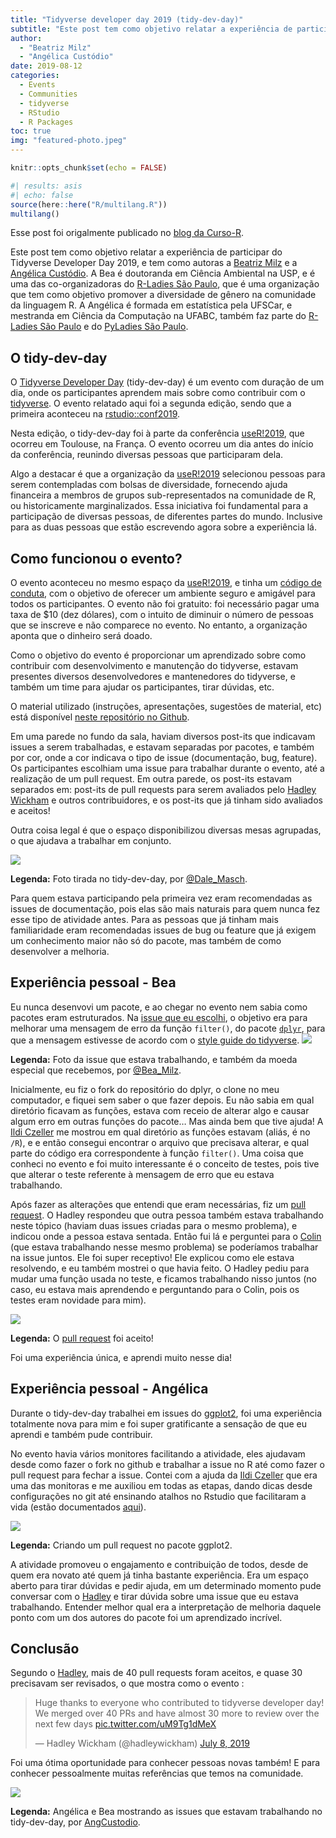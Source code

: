 ```yaml
---
title: "Tidyverse developer day 2019 (tidy-dev-day)"
subtitle: "Este post tem como objetivo relatar a experiência de participar do Tidyverse Developer Day 2019."
author: 
  - "Beatriz Milz"
  - "Angélica Custódio"
date: 2019-08-12
categories:
  - Events
  - Communities
  - tidyverse
  - RStudio
  - R Packages
toc: true  
img: "featured-photo.jpeg"
---
```


```r
knitr::opts_chunk$set(echo = FALSE)
```

```r
#| results: asis
#| echo: false
source(here::here("R/multilang.R"))
multilang()
```

::: callout-tip
Esse post foi origalmente publicado no [blog da Curso-R](https://blog.curso-r.com/posts/2019-08-12-tidydevday/).
:::

Este post tem como objetivo relatar a experiência de participar do Tidyverse Developer Day 2019, e tem como autoras a [Beatriz Milz](https://beatrizmilz.com) e a [Angélica Custódio](https://www.linkedin.com/in/angelicacustodio/). A Bea é doutoranda em Ciência Ambiental na USP, e é uma das co-organizadoras do [R-Ladies São Paulo](https://www.meetup.com/rladies-sao-paulo/), que é uma organização que tem como objetivo promover a diversidade de gênero na comunidade da linguagem R. A Angélica é formada em estatística pela UFSCar, e mestranda em Ciência da Computação na UFABC, também faz parte do [R-Ladies São Paulo](https://www.meetup.com/rladies-sao-paulo/) e do [PyLadies São Paulo](https://www.meetup.com/PyLadiesSP/).

## O tidy-dev-day

O [Tidyverse Developer Day](https://github.com/tidyverse/dev-day-2019) (tidy-dev-day) é um evento com duração de um dia, onde os participantes aprendem mais sobre como contribuir com o [tidyverse](https://www.tidyverse.org/). O evento relatado aqui foi a segunda edição, sendo que a primeira aconteceu na [rstudio::conf2019](https://resources.rstudio.com/tidyverse/tidyverse-developer-day-2019).

Nesta edição, o tidy-dev-day foi à parte da conferência [useR!2019](https://user2019.r-project.org/), que ocorreu em Toulouse, na França. O evento ocorreu um dia antes do início da conferência, reunindo diversas pessoas que participaram dela.

Algo a destacar é que a organização da [useR!2019](https://user2019.r-project.org/) selecionou pessoas para serem contempladas com bolsas de diversidade, fornecendo ajuda financeira a membros de grupos sub-representados na comunidade de R, ou historicamente marginalizados. Essa iniciativa foi fundamental para a participação de diversas pessoas, de diferentes partes do mundo. Inclusive para as duas pessoas que estão escrevendo agora sobre a experiência lá.

## Como funcionou o evento?

O evento aconteceu no mesmo espaço da [useR!2019](https://user2019.r-project.org/), e tinha um [código de conduta](https://github.com/tidyverse/dev-day-2019/blob/master/CODE_OF_CONDUCT.md), com o objetivo de oferecer um ambiente seguro e amigável para todos os participantes. O evento não foi gratuito: foi necessário pagar uma taxa de \$10 (dez dólares), com o intuito de diminuir o número de pessoas que se inscreve e não comparece no evento. No entanto, a organização aponta que o dinheiro será doado.

Como o objetivo do evento é proporcionar um aprendizado sobre como contribuir com desenvolvimento e manutenção do tidyverse, estavam presentes diversos desenvolvedores e mantenedores do tidyverse, e também um time para ajudar os participantes, tirar dúvidas, etc.

O material utilizado (instruções, apresentações, sugestões de material, etc) está disponível [neste repositório no Github](https://github.com/tidyverse/dev-day-2019).

Em uma parede no fundo da sala, haviam diversos post-its que indicavam issues a serem trabalhadas, e estavam separadas por pacotes, e também por cor, onde a cor indicava o tipo de issue (documentação, bug, feature). Os participantes escolhiam uma issue para trabalhar durante o evento, até a realização de um pull request. Em outra parede, os post-its estavam separados em: post-its de pull requests para serem avaliados pelo [Hadley Wickham](http://hadley.nz/) e outros contribuidores, e os post-its que já tinham sido avaliados e aceitos!

Outra coisa legal é que o espaço disponibilizou diversas mesas agrupadas, o que ajudava a trabalhar em conjunto.

![](https://i.imgur.com/Oz6x6GY.jpg)

**Legenda:** Foto tirada no tidy-dev-day, por [\@Dale_Masch](https://twitter.com/Dale_Masch).

Para quem estava participando pela primeira vez eram recomendadas as issues de documentação, pois elas são mais naturais para quem nunca fez esse tipo de atividade antes. Para as pessoas que já tinham mais familiaridade eram recomendadas issues de bug ou feature que já exigem um conhecimento maior não só do pacote, mas também de como desenvolver a melhoria.

## Experiência pessoal - Bea

Eu nunca desenvovi um pacote, e ao chegar no evento nem sabia como pacotes eram estruturados. Na [issue que eu escolhi](https://github.com/tidyverse/dplyr/issues/3698), o objetivo era para melhorar uma mensagem de erro da função `filter()`, do pacote [`dplyr`](https://dplyr.tidyverse.org/), para que a mensagem estivesse de acordo com o [style guide do tidyverse](https://style.tidyverse.org/). ![](https://i.imgur.com/VYgvY7k.jpg)

**Legenda:** Foto da issue que estava trabalhando, e também da moeda especial que recebemos, por [\@Bea_Milz](https://twitter.com/Bea_Milz).

Inicialmente, eu fiz o fork do repositório do dplyr, o clone no meu computador, e fiquei sem saber o que fazer depois. Eu não sabia em qual diretório ficavam as funções, estava com receio de alterar algo e causar algum erro em outras funções do pacote... Mas ainda bem que tive ajuda! A [Ildi Czeller](https://ildiczeller.com/) me mostrou em qual diretório as funções estavam (aliás, é no `/R`), e e então consegui encontrar o arquivo que precisava alterar, e qual parte do código era correspondente à função `filter()`. Uma coisa que conheci no evento e foi muito interessante é o conceito de testes, pois tive que alterar o teste referente à mensagem de erro que eu estava trabalhando.

Após fazer as alterações que entendi que eram necessárias, fiz um [pull request](https://github.com/tidyverse/dplyr/pull/4477). O Hadley respondeu que outra pessoa também estava trabalhando neste tópico (haviam duas issues criadas para o mesmo problema), e indicou onde a pessoa estava sentada. Então fui lá e perguntei para o [Colin](https://github.com/rundel) (que estava trabalhando nesse mesmo problema) se poderíamos trabalhar na issue juntos. Ele foi super receptivo! Ele explicou como ele estava resolvendo, e eu também mostrei o que havia feito. O Hadley pediu para mudar uma função usada no teste, e ficamos trabalhando nisso juntos (no caso, eu estava mais aprendendo e perguntando para o Colin, pois os testes eram novidade para mim).

![](https://i.imgur.com/zllw6qX.png)

**Legenda:** O [pull request](https://github.com/tidyverse/dplyr/pull/4476) foi aceito!

Foi uma experiência única, e aprendi muito nesse dia!

## Experiência pessoal - Angélica

Durante o tidy-dev-day trabalhei em issues do [ggplot2](https://ggplot2.tidyverse.org/), foi uma experiência totalmente nova para mim e foi super gratificante a sensação de que eu aprendi e também pude contribuir.

No evento havia vários monitores facilitando a atividade, eles ajudavam desde como fazer o fork no github e trabalhar a issue no R até como fazer o pull request para fechar a issue. Contei com a ajuda da [Ildi Czeller](https://ildiczeller.com/) que era uma das monitoras e me auxiliou em todas as etapas, dando dicas desde configurações no git até ensinando atalhos no Rstudio que facilitaram a vida (estão documentados [aqui](https://support.rstudio.com/hc/en-us/articles/200711853-Keyboard-Shortcuts)).

![](https://i.imgur.com/Svktt2C.png)

**Legenda:** Criando um pull request no pacote ggplot2.

A atividade promoveu o engajamento e contribuição de todos, desde de quem era novato até quem já tinha bastante experiência. Era um espaço aberto para tirar dúvidas e pedir ajuda, em um determinado momento pude conversar com o [Hadley](http://hadley.nz/) e tirar dúvida sobre uma issue que eu estava trabalhando. Entender melhor qual era a interpretação de melhoria daquele ponto com um dos autores do pacote foi um aprendizado incrível.

## Conclusão

Segundo o [Hadley](http://hadley.nz/), mais de 40 pull requests foram aceitos, e quase 30 precisavam ser revisados, o que mostra como o evento :

<blockquote class="twitter-tweet" data-lang="en">

<p lang="en" dir="ltr">

Huge thanks to everyone who contributed to tidyverse developer day! We merged over 40 PRs and have almost 30 more to review over the next few days <a href="https://t.co/uM9Tg1dMeX">pic.twitter.com/uM9Tg1dMeX</a>

</p>

--- Hadley Wickham (@hadleywickham) <a href="https://twitter.com/hadleywickham/status/1148252922272190464?ref_src=twsrc%5Etfw">July 8, 2019</a>

</blockquote>

```{=html}
<script async src="https://platform.twitter.com/widgets.js" charset="utf-8"></script>
```
Foi uma ótima oportunidade para conhecer pessoas novas também! E para conhecer pessoalmente muitas referências que temos na comunidade.

![](https://i.imgur.com/oWtQFxi.jpg)

**Legenda:** Angélica e Bea mostrando as issues que estavam trabalhando no tidy-dev-day, por [AngCustodio](https://twitter.com/angcustodio).
